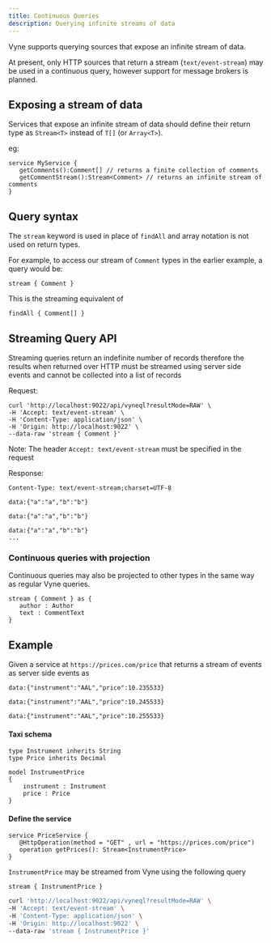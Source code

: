 ```yaml
---
title: Continuous Queries
description: Querying infinite streams of data
---
```



Vyne supports querying sources that expose an infinite stream of data.

At present, only HTTP sources that return a stream (`text/event-stream`) may be used in a continuous query, however
support for message brokers is planned.

## Exposing a stream of data
Services that expose an infinite stream of data should define their return type as `Stream<T>` instead of `T[]` (or `Array<T>`).

eg:

```taxi
service MyService {
   getComments():Comment[] // returns a finite collection of comments
   getCommentStream():Stream<Comment> // returns an infinite stream of comments
}
```

## Query syntax

The `stream` keyword is used in place of `findAll` and array notation is not used on return types.

For example, to access our stream of `Comment` types in the earlier example, a query would be:

```text
stream { Comment }
```

This is the streaming equivalent of

```text
findAll { Comment[] }
```


## Streaming Query API

Streaming queries return an indefinite number of records therefore the results when returned over HTTP must be streamed using server side events and
cannot be collected into a list of records

Request:

```text
curl 'http://localhost:9022/api/vyneql?resultMode=RAW' \
-H 'Accept: text/event-stream' \
-H 'Content-Type: application/json' \
-H 'Origin: http://localhost:9022' \
--data-raw 'stream { Comment }'
```

Note: The header `Accept: text/event-stream` must be specified in the request

Response:

```
Content-Type: text/event-stream;charset=UTF-8

data:{"a":"a","b":"b"}

data:{"a":"a","b":"b"}

data:{"a":"a","b":"b"}
...
```


### Continuous queries with projection

Continuous queries may also be projected to other types in the same way as regular Vyne queries.

```taxi
stream { Comment } as {
   author : Author
   text : CommentText
}
```

## Example

Given a service at `https://prices.com/price` that returns a stream of events as server side events as

```
data:{"instrument":"AAL","price":10.235533}

data:{"instrument":"AAL","price":10.245533}

data:{"instrument":"AAL","price":10.255533}

```

#### Taxi schema


```InstrumentPrice.taxi
type Instrument inherits String
type Price inherits Decimal

model InstrumentPrice
{
    instrument : Instrument
    price : Price
}
```

#### Define the service

```
service PriceService {
   @HttpOperation(method = "GET" , url = "https://prices.com/price")
   operation getPrices(): Stream<InstrumentPrice>
}
```

`InstrumentPrice` may be streamed from Vyne using the following query

```
stream { InstrumentPrice }
```

```bash
curl 'http://localhost:9022/api/vyneql?resultMode=RAW' \
-H 'Accept: text/event-stream' \
-H 'Content-Type: application/json' \
-H 'Origin: http://localhost:9022' \
--data-raw 'stream { InstrumentPrice }'
```
